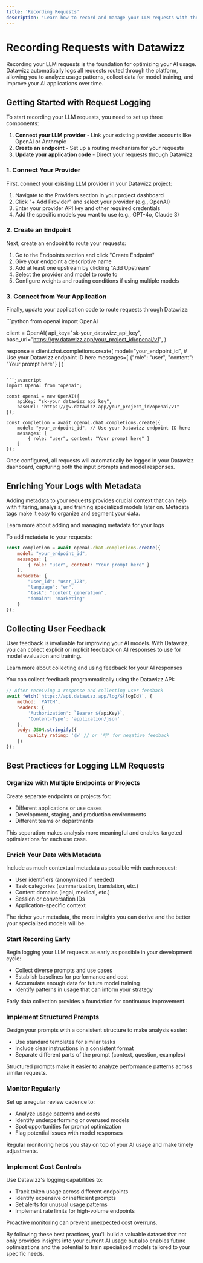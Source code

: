```yaml
---
title: 'Recording Requests'
description: 'Learn how to record and manage your LLM requests with the Datawizz platform'
---
```


# Recording Requests with Datawizz

Recording your LLM requests is the foundation for optimizing your AI usage. Datawizz automatically logs all requests routed through the platform, allowing you to analyze usage patterns, collect data for model training, and improve your AI applications over time.

## Getting Started with Request Logging

To start recording your LLM requests, you need to set up three components:

1. **Connect your LLM provider** - Link your existing provider accounts like OpenAI or Anthropic
2. **Create an endpoint** - Set up a routing mechanism for your requests
3. **Update your application code** - Direct your requests through Datawizz

### 1. Connect Your Provider

First, connect your existing LLM provider in your Datawizz project:

1. Navigate to the Providers section in your project dashboard
2. Click "+ Add Provider" and select your provider (e.g., OpenAI)
3. Enter your provider API key and other required credentials
4. Add the specific models you want to use (e.g., GPT-4o, Claude 3)

### 2. Create an Endpoint

Next, create an endpoint to route your requests:

1. Go to the Endpoints section and click "Create Endpoint"
2. Give your endpoint a descriptive name
3. Add at least one upstream by clicking "Add Upstream"
4. Select the provider and model to route to
5. Configure weights and routing conditions if using multiple models

### 3. Connect from Your Application

Finally, update your application code to route requests through Datawizz:

<CodeGroup>
```python
from openai import OpenAI

client = OpenAI(
    api_key="sk-your_datawizz_api_key", 
    base_url="https://gw.datawizz.app/your_project_id/openai/v1",
)

response = client.chat.completions.create(
    model="your_endpoint_id",  # Use your Datawizz endpoint ID here
    messages=[
        {"role": "user", "content": "Your prompt here"}
    ]
)
```

```javascript
import OpenAI from "openai";

const openai = new OpenAI({
    apiKey: "sk-your_datawizz_api_key",
    baseUrl: "https://gw.datawizz.app/your_project_id/openai/v1"
});

const completion = await openai.chat.completions.create({
    model: "your_endpoint_id", // Use your Datawizz endpoint ID here
    messages: [
        { role: "user", content: "Your prompt here" }
    ]
});
```
</CodeGroup>

Once configured, all requests will automatically be logged in your Datawizz dashboard, capturing both the input prompts and model responses.

## Enriching Your Logs with Metadata

Adding metadata to your requests provides crucial context that can help with filtering, analysis, and training specialized models later on. Metadata tags make it easy to organize and segment your data.

<Card title="Metadata and Tagging" icon="tag" href="/logs/metadata-and-tagging">
  Learn more about adding and managing metadata for your logs
</Card>

To add metadata to your requests:

```javascript
const completion = await openai.chat.completions.create({
    model: "your_endpoint_id",
    messages: [
        { role: "user", content: "Your prompt here" }
    ],
    metadata: {
        "user_id": "user_123",
        "language": "en",
        "task": "content_generation",
        "domain": "marketing"
    }
});
```

## Collecting User Feedback

User feedback is invaluable for improving your AI models. With Datawizz, you can collect explicit or implicit feedback on AI responses to use for model evaluation and training.

<Card title="Feedback Collection" icon="comments" href="/logs/feedback">
  Learn more about collecting and using feedback for your AI responses
</Card>

You can collect feedback programmatically using the Datawizz API:

```javascript
// After receiving a response and collecting user feedback
await fetch(`https://api.datawizz.app/log/${logId}`, {
    method: 'PATCH',
    headers: {
        'Authorization': `Bearer ${apiKey}`,
        'Content-Type': 'application/json'
    },
    body: JSON.stringify({
        quality_rating: '👍' // or '👎' for negative feedback
    })
});
```

## Best Practices for Logging LLM Requests

### Organize with Multiple Endpoints or Projects

Create separate endpoints or projects for:
- Different applications or use cases
- Development, staging, and production environments
- Different teams or departments

This separation makes analysis more meaningful and enables targeted optimizations for each use case.

### Enrich Your Data with Metadata

Include as much contextual metadata as possible with each request:
- User identifiers (anonymized if needed)
- Task categories (summarization, translation, etc.)
- Content domains (legal, medical, etc.)
- Session or conversation IDs
- Application-specific context

The richer your metadata, the more insights you can derive and the better your specialized models will be.

### Start Recording Early

Begin logging your LLM requests as early as possible in your development cycle:
- Collect diverse prompts and use cases
- Establish baselines for performance and cost
- Accumulate enough data for future model training
- Identify patterns in usage that can inform your strategy

Early data collection provides a foundation for continuous improvement.

### Implement Structured Prompts

Design your prompts with a consistent structure to make analysis easier:
- Use standard templates for similar tasks
- Include clear instructions in a consistent format
- Separate different parts of the prompt (context, question, examples)

Structured prompts make it easier to analyze performance patterns across similar requests.

### Monitor Regularly

Set up a regular review cadence to:
- Analyze usage patterns and costs
- Identify underperforming or overused models
- Spot opportunities for prompt optimization
- Flag potential issues with model responses

Regular monitoring helps you stay on top of your AI usage and make timely adjustments.

### Implement Cost Controls

Use Datawizz's logging capabilities to:
- Track token usage across different endpoints
- Identify expensive or inefficient prompts
- Set alerts for unusual usage patterns
- Implement rate limits for high-volume endpoints

Proactive monitoring can prevent unexpected cost overruns.

By following these best practices, you'll build a valuable dataset that not only provides insights into your current AI usage but also enables future optimizations and the potential to train specialized models tailored to your specific needs.